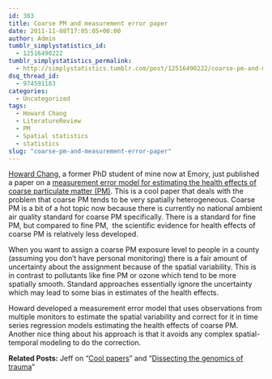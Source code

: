 ```yaml
---
id: 383
title: Coarse PM and measurement error paper
date: 2011-11-08T17:05:05+00:00
author: Admin
tumblr_simplystatistics_id:
  - 12516490222
tumblr_simplystatistics_permalink:
  - http://simplystatistics.tumblr.com/post/12516490222/coarse-pm-and-measurement-error-paper
dsq_thread_id:
  - 974591183
categories:
  - Uncategorized
tags:
  - Howard Chang
  - LiteratureReview
  - PM
  - Spatial statistics
  - statistics
slug: "coarse-pm-and-measurement-error-paper"
---
```

<a href="http://www.sph.emory.edu/cms/departments_centers/bios/faculty/index.php?Network_ID=HHCHANG" target="_blank">Howard Chang</a>, a former PhD student of mine now at Emory, just published a paper on a <a href="http://www.ncbi.nlm.nih.gov/pubmed/21297159" target="_blank">measurement error model for estimating the health effects of coarse particulate matter (PM)</a>. This is a cool paper that deals with the problem that coarse PM tends to be very spatially heterogeneous. Coarse PM is a bit of a hot topic now because there is currently no national ambient air quality standard for coarse PM specifically. There is a standard for fine PM, but compared to fine PM,  the scientific evidence for health effects of coarse PM is relatively less developed. 

When you want to assign a coarse PM exposure level to people in a county (assuming you don&#8217;t have personal monitoring) there is a fair amount of uncertainty about the assignment because of the spatial variability. This is in contrast to pollutants like fine PM or ozone which tend to be more spatially smooth. Standard approaches essentially ignore the uncertainty which may lead to some bias in estimates of the health effects.

Howard developed a measurement error model that uses observations from multiple monitors to estimate the spatial variability and correct for it in time series regression models estimating the health effects of coarse PM. Another nice thing about his approach is that it avoids any complex spatial-temporal modeling to do the correction.

**Related Posts:** Jeff on &#8220;<a href="http://simplystatistics.tumblr.com/post/11024349209/cool-papers" target="_blank">Cool papers</a>&#8221; and &#8220;<a href="http://simplystatistics.tumblr.com/post/10204192286/dissecting-the-genomics-of-trauma" target="_blank">Dissecting the genomics of trauma</a>&#8221;
